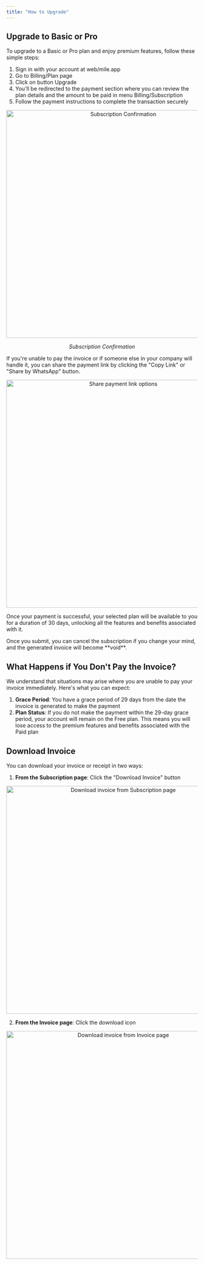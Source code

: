 ```yaml
---
title: "How to Upgrade"
---
```



## Upgrade to Basic or Pro

To upgrade to a Basic or Pro plan and enjoy premium features, follow these simple steps:

1. Sign in with your account at web/mile.app
2. Go to Billing/Plan page
3. Click on button Upgrade
4. You'll be redirected to the payment section where you can review the plan details and the amount to be paid in menu Billing/Subscription
5. Follow the payment instructions to complete the transaction securely

<div align="center">
  <img src="https://t3837933.p.clickup-attachments.com/t3837933/a3d58956-3625-42fe-b0b5-bdcdd386ad90/image.png" alt="Subscription Confirmation" width="600" />
  <p><i>Subscription Confirmation</i></p>
</div>

If you're unable to pay the invoice or if someone else in your company will handle it, you can share the payment link by clicking the "Copy Link" or "Share by WhatsApp" button.

<div align="center">
  <img src="https://t3837933.p.clickup-attachments.com/t3837933/82d78bf3-8e66-4a16-a7b8-aa569b60bba0/image.png" alt="Share payment link options" width="600" />
</div>

Once your payment is successful, your selected plan will be available to you for a duration of 30 days, unlocking all the features and benefits associated with it.

<Note>
Once you submit, you can cancel the subscription if you change your mind, and the generated invoice will become **void**.
</Note>

## What Happens if You Don't Pay the Invoice?

We understand that situations may arise where you are unable to pay your invoice immediately. Here's what you can expect:

1. **Grace Period**: You have a grace period of 29 days from the date the invoice is generated to make the payment
2. **Plan Status**: If you do not make the payment within the 29-day grace period, your account will remain on the Free plan. This means you will lose access to the premium features and benefits associated with the Paid plan

## Download Invoice

You can download your invoice or receipt in two ways:

1. **From the Subscription page**: Click the "Download Invoice" button

<div align="center">
  <img src="https://t3837933.p.clickup-attachments.com/t3837933/14b37bef-2a11-4555-a494-7b45d2014c54/image.png" alt="Download invoice from Subscription page" width="600" />
</div>

2. **From the Invoice page**: Click the download icon

<div align="center">
  <img src="https://t3837933.p.clickup-attachments.com/t3837933/cb6233d5-c303-4e83-83e7-09c8bc2464d6/image.png" alt="Download invoice from Invoice page" width="600" />
</div>
